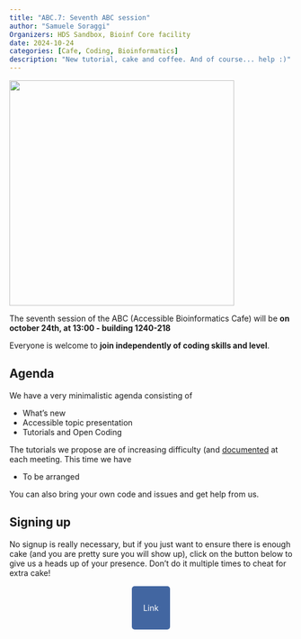 ```yaml
---
title: "ABC.7: Seventh ABC session"
author: "Samuele Soraggi"
Organizers: HDS Sandbox, Bioinf Core facility
date: 2024-10-24
categories: [Cafe, Coding, Bioinformatics]
description: "New tutorial, cake and coffee. And of course... help :)"
---
```


![](../../img/news/number7.png){fig-align="center" width=400px}

The seventh session of the ABC (Accessible Bioinformatics Cafe) will be **on october 24th, at 13:00 - building 1240-218**

Everyone is welcome to **join independently of coding skills and level**. 

## Agenda
 
We have a very minimalistic agenda consisting of

- What's new
- Accessible topic presentation
- Tutorials and Open Coding

The tutorials we propose are of increasing difficulty (and [documented](../../Documentation.qmd) at each meeting. This time we have

- To be arranged

You can also bring your own code and issues and get help from us.
 
## Signing up

No signup is really necessary, but if you just want to ensure there is enough cake (and you are pretty sure you will show up), click on the button below to give us a heads up of your presence. Don't do it multiple times to cheat for extra cake!

&nbsp;

 <p align="center">
  <a href="https" style="background-color: #4266A1; color: #FFFFFF; padding: 30px 20px; text-decoration: none; border-radius: 5px;">
    Link
  </a>
</p>
